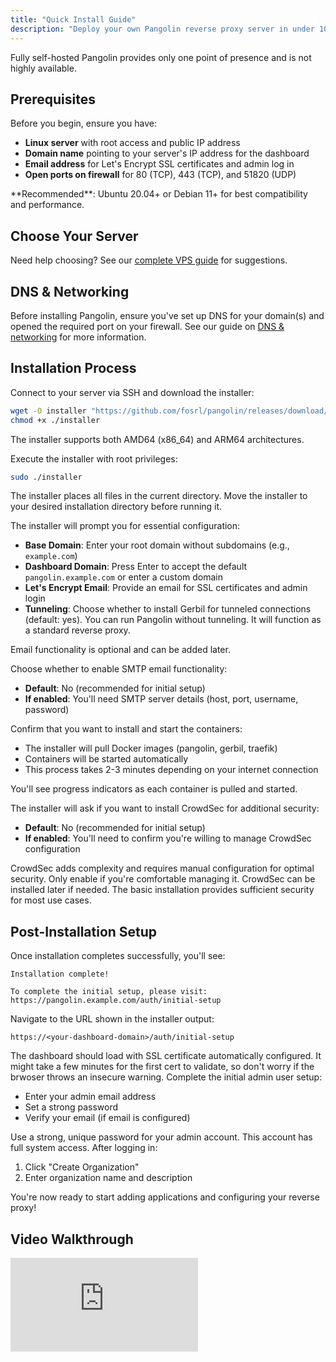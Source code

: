 ```yaml
---
title: "Quick Install Guide"
description: "Deploy your own Pangolin reverse proxy server in under 10 minutes with our automated installer"
---
```


<Info>
Fully self-hosted Pangolin provides only one point of presence and is not highly available.
</Info>

## Prerequisites

Before you begin, ensure you have:

- **Linux server** with root access and public IP address
- **Domain name** pointing to your server's IP address for the dashboard
- **Email address** for Let's Encrypt SSL certificates and admin log in
- **Open ports on firewall** for 80 (TCP), 443 (TCP), and 51820 (UDP)

<Tip>
**Recommended**: Ubuntu 20.04+ or Debian 11+ for best compatibility and performance.
</Tip>

## Choose Your Server

Need help choosing? See our [complete VPS guide](/self-host/choosing-a-vps) for suggestions.

## DNS & Networking

Before installing Pangolin, ensure you've set up DNS for your domain(s) and opened the required port on your firewall. See our guide on [DNS & networking](/self-host/dns-and-networking) for more information.

## Installation Process

<Steps>
<Step title="Download the installer">
  Connect to your server via SSH and download the installer:
  
  ```bash
  wget -O installer "https://github.com/fosrl/pangolin/releases/download/${release}/installer_linux_$(uname -m | sed 's/x86_64/amd64/;s/aarch64/arm64/')"
  chmod +x ./installer
  ```
  
  The installer supports both AMD64 (x86_64) and ARM64 architectures.
</Step>

<Step title="Run the installer">
  Execute the installer with root privileges:
  
  ```bash
  sudo ./installer
  ```
  
  The installer places all files in the current directory. Move the installer to your desired installation directory before running it.
</Step>

<Step title="Configure basic settings">
  The installer will prompt you for essential configuration:
  
  - **Base Domain**: Enter your root domain without subdomains (e.g., `example.com`)
  - **Dashboard Domain**: Press Enter to accept the default `pangolin.example.com` or enter a custom domain
  - **Let's Encrypt Email**: Provide an email for SSL certificates and admin login
  - **Tunneling**: Choose whether to install Gerbil for tunneled connections (default: yes). You can run Pangolin without tunneling. It will function as a standard reverse proxy.
</Step>

<Step title="Configure email (optional)">
  <Tip>
    Email functionality is optional and can be added later.
  </Tip>

  Choose whether to enable SMTP email functionality:
  
  - **Default**: No (recommended for initial setup)
  - **If enabled**: You'll need SMTP server details (host, port, username, password)
  
</Step>

<Step title="Start installation">
  Confirm that you want to install and start the containers:
  
  - The installer will pull Docker images (pangolin, gerbil, traefik)
  - Containers will be started automatically
  - This process takes 2-3 minutes depending on your internet connection
  
  You'll see progress indicators as each container is pulled and started.
</Step>

<Step title="Install CrowdSec (optional)">
  The installer will ask if you want to install CrowdSec for additional security:
  
  - **Default**: No (recommended for initial setup)
  - **If enabled**: You'll need to confirm you're willing to manage CrowdSec configuration
  
  <Warning>
  CrowdSec adds complexity and requires manual configuration for optimal security. Only enable if you're comfortable managing it.
  </Warning>
  
  <Info>
  CrowdSec can be installed later if needed. The basic installation provides sufficient security for most use cases.
  </Info>
</Step>
</Steps>

## Post-Installation Setup

Once installation completes successfully, you'll see:

```
Installation complete!

To complete the initial setup, please visit:
https://pangolin.example.com/auth/initial-setup
```

<Steps>
<Step title="Access the dashboard">
  Navigate to the URL shown in the installer output:
  
  ```
  https://<your-dashboard-domain>/auth/initial-setup
  ```
  
  <Check>
  The dashboard should load with SSL certificate automatically configured. It might take a few minutes for the first cert to validate, so don't worry if the brwoser throws an insecure warning.
  </Check>
</Step>

<Step title="Create admin account">
  Complete the initial admin user setup:
  
  - Enter your admin email address
  - Set a strong password
  - Verify your email (if email is configured)
  
  <Warning>
  Use a strong, unique password for your admin account. This account has full system access.
  </Warning>
</Step>

<Step title="Create your first organization">
  After logging in:
  
  1. Click "Create Organization"
  2. Enter organization name and description
  
  <Check>
  You're now ready to start adding applications and configuring your reverse proxy!
  </Check>
</Step>
</Steps>

## Video Walkthrough

<iframe
  className="w-full aspect-video rounded-xl"
  src="https://www.youtube.com/embed/W0uVLjTyAn8"
  title="Pangolin Quick Install Guide"
  frameBorder="0"
  allow="accelerometer; autoplay; clipboard-write; encrypted-media; gyroscope; picture-in-picture"
  allowFullScreen
></iframe>
